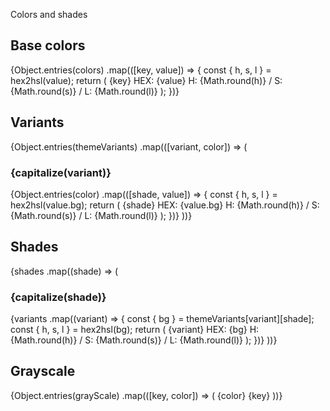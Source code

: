 

<Meta title="Overview/Colors" />

<Jumbo>Colors and shades</Jumbo>

<H2>Base colors</H2>

<Grid gap={32} mb="xxl" justifyContent="start" templateColumns="repeat(5, auto)">
  {Object.entries(colors)
    .map(([key, value]) => {
      const { h, s, l } = hex2hsl(value);
      return (
        <Box key={key}>
          <FlexCenter
            height={128}
            radius="round"
            shade="mid"
            variant={key}
            width={128}
          >
            {key}
          </FlexCenter>
          <Paragraph align="center" size="small" mt="xs">HEX: {value}</Paragraph>
          <Paragraph align="center" size="small">
            H: {Math.round(h)} / S: {Math.round(s)} / L: {Math.round(l)}
          </Paragraph>
        </Box>
      );
    })}
</Grid>

<H2>Variants</H2>

<Box mb="xxl">
  {Object.entries(themeVariants)
    .map(([variant, color]) => (
      <Box key={variant} mb="lg">
        <H3 light>{capitalize(variant)}</H3>
        <Grid gap={32} justifyContent="start" templateColumns="repeat(7, auto)">
          {Object.entries(color)
            .map(([shade, value]) => {
              const { h, s, l } = hex2hsl(value.bg);
              return (
                <Box key={shade}>
                  <FlexCenter
                    height={128}
                    radius="round"
                    shade={shade}
                    variant={variant}
                    width={128}
                  >
                    {shade}
                  </FlexCenter>
                  <Paragraph align="center" size="small" mt="xs">HEX: {value.bg}</Paragraph>
                  <Paragraph align="center" size="small">
                    H: {Math.round(h)} / S: {Math.round(s)} / L: {Math.round(l)}
                  </Paragraph>
                </Box>
              );
            })}
        </Grid>
      </Box>
    ))}
</Box>


<H2>Shades</H2>

<Box mb="xxl">
  {shades
    .map((shade) => (
      <Box key={shade} mb="lg">
        <H3 light>{capitalize(shade)}</H3>
        <Grid gap={32} justifyContent="start" templateColumns="repeat(5, auto)">
          {variants
            .map((variant) => {
              const { bg } = themeVariants[variant][shade];
              const { h, s, l } = hex2hsl(bg);
              return (
                <Box key={variant}>
                  <FlexCenter
                    height={128}
                    radius="round"
                    shade={shade}
                    variant={variant}
                    width={128}
                  >
                    {variant}
                  </FlexCenter>
                  <Paragraph align="center" size="small" mt="xs">HEX: {bg}</Paragraph>
                  <Paragraph align="center" size="small">
                    H: {Math.round(h)} / S: {Math.round(s)} / L: {Math.round(l)}
                  </Paragraph>
                </Box>
              );
            })}
        </Grid>
      </Box>
    ))}
</Box>

<H2>Grayscale</H2>

<Grid gap={32} justifyContent="start" templateColumns="repeat(5, auto)">
  {Object.entries(grayScale)
    .map(([key, color]) => (
      <Box key={color}>
        <FlexCenter
          height={128}
          radius="round"
          width={128}
          style={{ backgroundColor: color }}
        >
          <Text style={{ color: textColor(color) }}>{color}</Text>
        </FlexCenter>
        <Paragraph align="center" size="small" mt="xs">{key}</Paragraph>
      </Box>
    ))}
</Grid>

